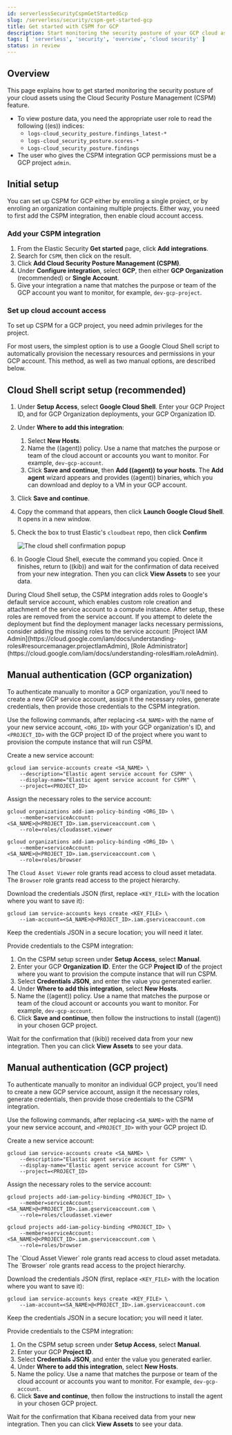 ```yaml
---
id: serverlessSecurityCspmGetStartedGcp
slug: /serverless/security/cspm-get-started-gcp
title: Get started with CSPM for GCP
description: Start monitoring the security posture of your GCP cloud assets.
tags: [ 'serverless', 'security', 'overview', 'cloud security' ]
status: in review
---
```


<DocBadge template="technical preview" />
<div id="cspm-get-started-gcp"></div>

<div id="cspm-overview-gcp"></div>

## Overview

This page explains how to get started monitoring the security posture of your cloud assets using the Cloud Security Posture Management (CSPM) feature.

<DocCallOut title="Requirements">

* To view posture data, you need the appropriate user role to read the following ((es)) indices:
    * `logs-cloud_security_posture.findings_latest-*`
    * `logs-cloud_security_posture.scores-*`
    * `Logs-cloud_security_posture.findings`
* The user who gives the CSPM integration GCP permissions must be a GCP project `admin`.

</DocCallOut>

<div id="cspm-setup-gcp"></div>

## Initial setup

You can set up CSPM for GCP either by enroling a single project, or by enroling an organization containing multiple projects. Either way, you need to first add the CSPM integration, then enable cloud account access.

<div id="cspm-add-and-name-integration-gcp"></div>

### Add your CSPM integration
1. From the Elastic Security **Get started** page, click **Add integrations**.
1. Search for `CSPM`, then click on the result.
1. Click **Add Cloud Security Posture Management (CSPM)**.
1. Under **Configure integration**, select **GCP**, then either **GCP Organization** (recommended) or **Single Account**.
1. Give your integration a name that matches the purpose or team of the GCP account you want to monitor, for example, `dev-gcp-project`.

<div id="cspm-set-up-cloud-access-section-gcp"></div>

### Set up cloud account access
To set up CSPM for a GCP project, you need admin privileges for the project.

For most users, the simplest option is to use a Google Cloud Shell script to automatically provision the necessary resources and permissions in your GCP account. This method, as well as two manual options, are described below.

<div id="cspm-set-up-cloudshell"></div>

## Cloud Shell script setup (recommended)

1. Under **Setup Access**, select **Google Cloud Shell**. Enter your GCP Project ID, and for GCP Organization deployments, your GCP Organization ID.
1. Under **Where to add this integration**:
    1. Select **New Hosts**.
    1. Name the ((agent)) policy. Use a name that matches the purpose or team of the cloud account or accounts you want to monitor. For example, `dev-gcp-account`.
    1. Click **Save and continue**, then **Add ((agent)) to your hosts**. The **Add agent** wizard appears and provides ((agent)) binaries, which you can download and deploy to a VM in your GCP account.
1. Click **Save and continue**.
1. Copy the command that appears, then click **Launch Google Cloud Shell**. It opens in a new window.
1. Check the box to trust Elastic's `cloudbeat` repo, then click **Confirm**

    ![The cloud shell confirmation popup](../images/cspm-get-started-gcp/-cloud-native-security-cspm-cloudshell-trust.png)

1. In Google Cloud Shell, execute the command you copied. Once it finishes, return to ((kib)) and wait for the confirmation of data received from your new integration. Then you can click **View Assets** to see your data.

<DocCallOut title="Note">
During Cloud Shell setup, the CSPM integration adds roles to Google's default service account, which enables custom role creation and attachment of the service account to a compute instance.
After setup, these roles are removed from the service account. If you attempt to delete the deployment but find the deployment manager lacks necessary permissions, consider adding the missing roles to the service account:
[Project IAM Admin](https://cloud.google.com/iam/docs/understanding-roles#resourcemanager.projectIamAdmin), [Role Administrator](https://cloud.google.com/iam/docs/understanding-roles#iam.roleAdmin).
</DocCallOut>

<div id="cspm-manual-auth-org"></div>

## Manual authentication (GCP organization)

To authenticate manually to monitor a GCP organization, you'll need to create a new GCP service account, assign it the necessary roles, generate credentials, then provide those credentials to the CSPM integration.

Use the following commands, after replacing `<SA_NAME>` with the name of your new service account, `<ORG_ID>` with your GCP organization's ID, and `<PROJECT_ID>` with the GCP project ID of the project where you want to provision the compute instance that will run CSPM.

Create a new service account:

```shell
gcloud iam service-accounts create <SA_NAME> \
    --description="Elastic agent service account for CSPM" \
    --display-name="Elastic agent service account for CSPM" \
    --project=<PROJECT_ID>
```

Assign the necessary roles to the service account:

```shell
gcloud organizations add-iam-policy-binding <ORG_ID> \
    --member=serviceAccount:<SA_NAME>@<PROJECT_ID>.iam.gserviceaccount.com \
    --role=roles/cloudasset.viewer

gcloud organizations add-iam-policy-binding <ORG_ID> \
    --member=serviceAccount:<SA_NAME>@<PROJECT_ID>.iam.gserviceaccount.com \
    --role=roles/browser
```

The `Cloud Asset Viewer` role grants read access to cloud asset metadata. The `Browser` role grants read access to the project hierarchy.

Download the credentials JSON (first, replace `<KEY_FILE>` with the location where you want to save it):

```shell
gcloud iam service-accounts keys create <KEY_FILE> \
    --iam-account=<SA_NAME>@<PROJECT_ID>.iam.gserviceaccount.com
```

Keep the credentials JSON in a secure location; you will need it later.

Provide credentials to the CSPM integration:

1. On the CSPM setup screen under **Setup Access**, select **Manual**.
2. Enter your GCP **Organization ID**. Enter the GCP **Project ID** of the project where you want to provision the compute instance that will run CSPM.
3. Select **Credentials JSON**, and enter the value you generated earlier.
4. Under **Where to add this integration**, select **New Hosts**.
5. Name the ((agent)) policy. Use a name that matches the purpose or team of the cloud account or accounts you want to monitor. For example, `dev-gcp-account`.
6. Click **Save and continue**, then follow the instructions to install ((agent)) in your chosen GCP project.

Wait for the confirmation that ((kib)) received data from your new integration. Then you can click **View Assets** to see your data.

<div id="cspm-manual-auth-proj"></div>

## Manual authentication (GCP project)

To authenticate manually to monitor an individual GCP project, you'll need to create a new GCP service account, assign it the necessary roles, generate credentials, then provide those credentials to the CSPM integration.

Use the following commands, after replacing `<SA_NAME>` with the name of your new service account, and `<PROJECT_ID>` with your GCP project ID.

Create a new service account:

```shell
gcloud iam service-accounts create <SA_NAME> \
    --description="Elastic agent service account for CSPM" \
    --display-name="Elastic agent service account for CSPM" \
    --project=<PROJECT_ID>
```

Assign the necessary roles to the service account:

```shell
gcloud projects add-iam-policy-binding <PROJECT_ID> \
    --member=serviceAccount:<SA_NAME>@<PROJECT_ID>.iam.gserviceaccount.com \
    --role=roles/cloudasset.viewer

gcloud projects add-iam-policy-binding <PROJECT_ID> \
    --member=serviceAccount:<SA_NAME>@<PROJECT_ID>.iam.gserviceaccount.com \
    --role=roles/browser
```

<DocCallOut title="Note">
The `Cloud Asset Viewer` role grants read access to cloud asset metadata. The `Browser` role grants read access to the project hierarchy.
</DocCallOut>

Download the credentials JSON (first, replace `<KEY_FILE>` with the location where you want to save it):

```shell
gcloud iam service-accounts keys create <KEY_FILE> \
    --iam-account=<SA_NAME>@<PROJECT_ID>.iam.gserviceaccount.com
```

Keep the credentials JSON in a secure location; you will need it later.

Provide credentials to the CSPM integration:

1. On the CSPM setup screen under **Setup Access**, select **Manual**.
2. Enter your GCP **Project ID**.
3. Select **Credentials JSON**, and enter the value you generated earlier.
4. Under **Where to add this integration**, select **New Hosts**.
5. Name the policy. Use a name that matches the purpose or team of the cloud account or accounts you want to monitor. For example, `dev-gcp-account`.
6. Click **Save and continue**, then follow the instructions to install the agent in your chosen GCP project.

Wait for the confirmation that Kibana received data from your new integration. Then you can click **View Assets** to see your data.